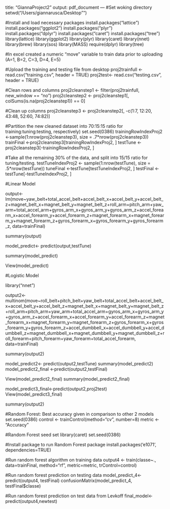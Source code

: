 title: "GiannaProject2"
output: pdf_document
---
#Set woking directory 
setwd("/Users/giannarusca/Desktop"")

#Install and load necessary packages
install.packages("lattice")
install.packages("ggplot2")
install.packages("plyr")
install.packages("dplyr")
install.packages("caret")
install.packages("tree")
library(lattice)
library(ggplot2)
library(plyr)
library(caret)
library(nnet)
library(brew)
library(sos)
library(MASS)
require(dplyr)
library(tree)

#In excel created a numeric "move" variable to train data prior to uploading (A=1, B=2, C=3, D=4, E=5)


#Upload the training and testing file from desktop
proj2trainfull <- read.csv("training.csv", header = TRUE)
proj2test<- read.csv("testing.csv", header = TRUE)

#Clean rows and columns 
proj2cleanstep1 <- filter(proj2trainfull, new_window == "no")
proj2cleanstep2 <- proj2cleanstep1[, colSums(is.na(proj2cleanstep1)) == 0] 

#Clean up columns 
proj2cleanstep3 <- proj2cleanstep2[, -c(1:7, 12:20, 43:48, 52:60, 74:82)]

#Partition the new cleaned dataset into 70:15:15 ratio for training:tuning:testing, respectively) 
set.seed(0386)
trainingRowIndexProj2 <-sample(1:nrow(proj2cleanstep3), size = .7*nrow(proj2cleanstep3))
trainFinal <-proj2cleanstep3[trainingRowIndexProj2, ]
testTune <-proj2cleanstep3[-trainingRowIndexProj2, ]

#Take all the remaining 30% of the data, and split into 15/15 ratio for tuning/testing.
testTuneIndexProj2 <- sample(1:nrow(testTune), size = .5*nrow(testTune))
tuneFinal <-testTune[testTuneIndexProj2, ]
testFinal <-testTune[-testTuneIndexProj2, ]

#Linear Model

output<-lm(move~yaw_belt+total_accel_belt+accel_belt_x+accel_belt_y+accel_belt_z+magnet_belt_x+magnet_belt_y+magnet_belt_z+roll_arm+pitch_arm+yaw_arm+total_accel_arm+gyros_arm_x+gyros_arm_y+gyros_arm_z+accel_forearm_x+accel_forearm_y+accel_forearm_z+magnet_forearm_x+magnet_forearm_y+magnet_forearm_z+gyros_forearm_x+gyros_forearm_y+gyros_forearm_z, data=trainFinal)

summary(output)

model_predict<- predict(output,testTune)

summary(model_predict)

View(model_predict)

#Logistic Model

library("nnet")

output2<- multinom(move~roll_belt+pitch_belt+yaw_belt+total_accel_belt+accel_belt_x+accel_belt_y+accel_belt_z+magnet_belt_x+magnet_belt_y+magnet_belt_z+roll_arm+pitch_arm+yaw_arm+total_accel_arm+gyros_arm_x+gyros_arm_y+gyros_arm_z+accel_forearm_x+accel_forearm_y+accel_forearm_z+magnet_forearm_x+magnet_forearm_y+magnet_forearm_z+gyros_forearm_x+gyros_forearm_y+gyros_forearm_z+accel_dumbbell_x+accel_dumbbell_y+accel_dumbbell_z+magnet_dumbbell_x+magnet_dumbbell_y+magnet_dumbbell_z+roll_forearm+pitch_forearm+yaw_forearm+total_accel_forearm, data=trainFinal)

summary(output2)

model_predict2<- predict(output2,testTune)
summary(model_predict2)
model_predict2_final <-predict(output2,testFinal)

View(model_predict2_final)
summary(model_predict2_final)

model_predict3_final<-predict(output2,proj2test)
View(model_predict3_final)

summary(output2)

#Random Forest: Best accuracy given in comparison to other 2 models
set.seed(0386)
control <- trainControl(method="cv", number=8)
metric <- "Accuracy"

#Random Forest seed set
library(caret)
set.seed(0386)

#Install package to run Random Forest package
install.packages('e1071', dependencies=TRUE)

#Run random forest algorithm on training data
output4 <- train(classe~., data=trainFinal, method="rf", metric=metric, trControl=control)

#Run random forest prediction on testing data 
model_predict_4<- predict(output4, testFinal)
confusionMatrix(model_predict_4, testFinal$classe)

#Run random forest prediction on test data from Levkoff
final_model<- predict(output4,newtest)


